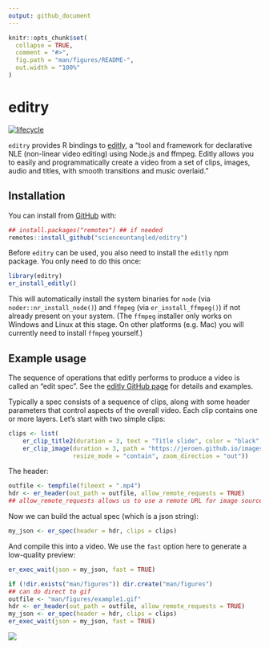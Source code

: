```yaml
---
output: github_document
---
```


<!-- README.md is generated from README.Rmd. Please edit that file -->

```r
knitr::opts_chunk$set(
  collapse = TRUE,
  comment = "#>",
  fig.path = "man/figures/README-",
  out.width = "100%"
)
```

# editry

<!-- badges: start -->
[![lifecycle](https://img.shields.io/badge/lifecycle-experimental-orange.svg)](https://www.tidyverse.org/lifecycle/#experimental)
<!-- badges: end -->

`editry` provides R bindings to [editly](https://github.com/mifi/editly/), a "tool and framework for declarative NLE (non-linear video editing) using Node.js and ffmpeg. Editly allows you to easily and programmatically create a video from a set of clips, images, audio and titles, with smooth transitions and music overlaid."


## Installation

You can install from [GitHub](https://github.com/scienceuntangled/editry) with:

```r
## install.packages("remotes") ## if needed
remotes::install_github("scienceuntangled/editry")

```

Before `editry` can be used, you also need to install the `editly` npm package. You only need to do this once:

```r
library(editry)
er_install_editly()
```

This will automatically install the system binaries for `node` (via `noder::nr_install_node()`) and `ffmpeg` (via `er_install_ffmpeg()`) if not already present on your system. (The `ffmpeg` installer only works on Windows and Linux at this stage. On other platforms (e.g. Mac) you will currently need to install `ffmpeg` yourself.)

## Example usage

The sequence of operations that editly performs to produce a video is called an "edit spec". See the [editly GitHub page](https://github.com/mifi/editly/) for details and examples.

Typically a spec consists of a sequence of clips, along with some header parameters that control aspects of the overall video. Each clip contains one or more layers. Let's start with two simple clips:

```r
clips <- list(
    er_clip_title2(duration = 3, text = "Title slide", color = "black", transition = er_transition(name = "windowslice")),
    er_clip_image(duration = 3, path = "https://jeroen.github.io/images/Rlogo.png",
                  resize_mode = "contain", zoom_direction = "out"))

```

The header:

```r
outfile <- tempfile(fileext = ".mp4")
hdr <- er_header(out_path = outfile, allow_remote_requests = TRUE)
## allow_remote_requests allows us to use a remote URL for image source, above
```

Now we can build the actual spec (which is a json string):

```r
my_json <- er_spec(header = hdr, clips = clips)

```

And compile this into a video. We use the `fast` option here to generate a low-quality preview:

```r
er_exec_wait(json = my_json, fast = TRUE)

```

```r
if (!dir.exists("man/figures")) dir.create("man/figures")
## can do direct to gif
outfile <- "man/figures/example1.gif"
hdr <- er_header(out_path = outfile, allow_remote_requests = TRUE)
my_json <- er_spec(header = hdr, clips = clips)
er_exec_wait(json = my_json, fast = TRUE)

```

<img src="man/figures/example1.gif" />
